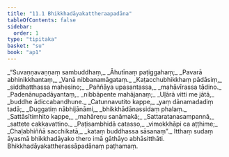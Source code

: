 ```yaml
---
title: "11.1 Bhikkhadāyakattheraapadāna"
tableOfContents: false
sidebar:
  order: 1
type: "tipitaka"
basket: "su"
book: "ap1"
---
```



<DynamicBreadcrumb />

<Division number="1" book="ap1">

<Paragraph number="1852" type="verses" book="ap1">
_“Suvaṇṇavaṇṇaṃ sambuddhaṃ,_  
_Āhutīnaṃ paṭiggahaṃ;_  
_Pavarā abhinikkhantaṃ,_  
_Vanā nibbanamāgataṃ._  

</Paragraph>

</Division>
<Division number="2" book="ap1">

<Paragraph number="1853" type="verses" book="ap1">
_Kaṭacchubhikkhaṃ pādāsiṃ,_  
_siddhatthassa mahesino;_  
_Paññāya upasantassa,_  
_mahāvīrassa tādino._  

</Paragraph>

</Division>
<Division number="3" book="ap1">

<Paragraph number="1854" type="verses" book="ap1">
_Padenānupadāyantaṃ,_  
_nibbāpente mahājanaṃ;_  
_Uḷārā vitti me jātā,_  
_buddhe ādiccabandhune._  

</Paragraph>

</Division>
<Division number="4" book="ap1">

<Paragraph number="1855" type="verses" book="ap1">
_Catunnavutito kappe,_  
_yaṃ dānamadadiṃ tadā;_  
_Duggatiṃ nābhijānāmi,_  
_bhikkhādānassidaṃ phalaṃ._  

</Paragraph>

</Division>
<Division number="5" book="ap1">

<Paragraph number="1856" type="verses" book="ap1">
_Sattāsītimhito kappe,_  
_mahāreṇu sanāmakā;_  
_Sattaratanasampannā,_  
_sattete cakkavattino._  

</Paragraph>

</Division>
<Division number="6" book="ap1">

<Paragraph number="1857" type="verses" book="ap1">
_Paṭisambhidā catasso,_  
_vimokkhāpi ca aṭṭhime;_  
_Chaḷabhiññā sacchikatā,_  
_kataṃ buddhassa sāsanaṃ”._  

</Paragraph>

<Paragraph number="1858" book="ap1">
Itthaṃ sudaṃ āyasmā bhikkhadāyako thero imā gāthāyo abhāsitthāti.

</Paragraph>
</Division>

<Paragraph number="1859" type="center" book="ap1">
Bhikkhadāyakattherassāpadānaṃ paṭhamaṃ.
</Paragraph>